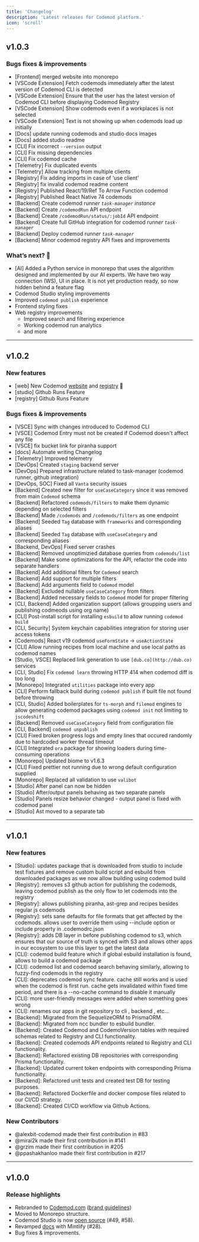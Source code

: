 ```yaml
---
title: 'Changelog'
description: 'Latest releases for Codemod platform.'
icon: 'scroll'
---
```


## v1.0.3

### Bugs fixes & improvements

- [Frontend] merged website into monorepo
- [VSCode Extension] Fetch codemods immediately after the latest version of Codemod CLI is detected
- [VSCode Extension] Ensure that the user has the latest version of Codemod CLI before displaying Codemod Registry
- [VSCode Extension] Show codemods even if a workplaces is not selected
- [VSCode Extension] Text is not showing up when codemods load up initially
- [Docs] update running codemods and studio docs images
- [Docs] added studio readme
- [CLI] Fix incorrect `--version` output
- [CLI] Fix missing dependencies
- [CLI] Fix codemod cache
- [Telemetry] Fix duplicated events
- [Telemetry] Allow tracking from multiple clients
- [Registry] Fix adding imports in case of ‘use client’
- [Registry] fix invalid codemod readme content
- [Registry] Published React/19/Ref To Arrow Function codemod
- [Registry] Published React Native 74 codemods
- [Backend] Create codemod runn*er `task-manager` instance*
- [Backend] Create `/codemodRun`  API endpoint
- [Backend] Create `/codemodRun/status/:jobId` API endpoint
- [Backend] Create full GitHub integration for codemod runn*er `task-manager`*
- [Backend] Deploy codemod runn*er `task-manager`*
- [Backend] Minor codemod registry API fixes and improvements

### What’s next? 🏃

- [AI] Added a Python service in monorepo that uses the algorithm designed and implemented by our AI experts. We have two way connection (WS), UI in place. It is not yet production ready, so now hidden behind a feature flag
- Codemod Studio styling improvements
- Improved `codemod publish` experience
- Frontend styling fixes
- Web registry improvements
    - Improved search and filtering experience
    - Working codemod run analytics
    - and more

---

## v1.0.2

### New features

- [web] New Codemod [website](https://codemod.com) and [registry](https://codemod.com/registry) 🎉
- [studio] Github Runs Feature
- [registry] Github Runs Feature

### Bugs fixes & improvements

- [VSCE] Sync with changes introduced to Codemod CLI
- [VSCE] Codemod Entry must not be created if Codemod doesn't affect any file
- [VSCE] fix bucket link for piranha support
- [docs] Automate writing Changelog
- [Telemetry] Improved telemetry
- [DevOps] Created `staging` backend server
- [DevOps] Prepared infrastructure related to task-manager (codemod runner, github integration)
- [DevOps, SOC] Fixed all `Vanta` security issues
- [Backend] Created new filter for `useCaseCategory` since it was removed from main `Codemod` schema
- [Backend] Refactored `codemods/filters` to make them dynamic depending on selected filters
- [Backend] Made `/codemods` and `/codemods/filters` as one endpoint
- [Backend] Seeded `Tag` database with `frameworks` and corresponding aliases
- [Backend] Seeded `Tag` database with `useCaseCategory`  and corresponding aliases
- [Backend, DevOps] Fixed server crashes
- [Backend] Removed unoptimizied database queries from `codemods/list`
- [Backend] Make some optimizations for the API, refactor the code into separate handlers
- [Backend] Add additional filters for `Codemod` search
- [Backend] Add support for multiple filters
- [Backend] Add arguments field to `Codemod` model
- [Backend] Excluded nullable `useCaseCategory` from filters
- [Backend] Added necessary fields to `Codemod` model for proper filtering
- [CLI, Backend] Added organization support (allows groupping users and publishing codmeods using org name)
- [CLI] Post-install script for installing `esbuild` to allow running `codemod build`
- [CLI, Security] System keychain capabilities integration for storing user access tokens
- [Codemods] React v19 codemod `useFormState` → `useActionState`
- [CLI] Allow running recipes from local machine and use local paths as codemod names
- [Studio, VSCE] Replaced link generation to use `[dub.co](http://dub.co)` services
- [CLI, Studio] Fix `codemod learn` throwing HTTP 414 when codemod diff is too long
- [Monorepo] Integrated `utilities` package into every app
- [CLI] Perform fallback build during `codemod publish` if built file not found before throwing
- [CLI, Studio] Added boilerplates for `ts-morph` and `filemod` engines to allow generating codemod packages using `codemod init` not limiting to `jscodeshift`
- [Backend] Removed `useCaseCategory` field from configuration file
- [CLI, Backend] `codemod unpublish`
- [CLI] Fixed broken progress logs and empty lines that occured randomly due to hardcoded worker thread timeout
- [CLI] Integrated `ora` package for showing loaders during time-consuming operations
- [Monorepo] Updated biome to v1.6.3
- [CLI] Fixed prettier not running due to wrong default configuration supplied
- [Monorepo] Replaced all validation to use `valibot`
- [Studio] After panel can now be hidden
- [Studio] After/output panels behaving as two separate panels
- [Studio] Panels resize behavior changed - output panel is fixed with codemod panel
- [Studio] Ast moved to a separate tab

---

## v1.0.1

### New features

- [Studio]: updates package that is downloaded from studio to include test fixtures and remove custom build script and esbuild from downloaded packages as we now allow building using codemod build
- [Registry]: removes s3 github action for publishing the codemods, leaving codemod publish as the only flow to let codemods into the registry
- [Registry]: allows publishing piranha, ast-grep and recipes besides regular js codemods
- [Registry]: sets sane defaults for file formats that get affected by the codemods. allows user to override them using --include option or include property in .codemodrc.json
- [Registry]: adds DB layer in before publishing codemod to s3, which ensures that our source of truth is synced with S3 and allows other apps in our ecosystem to use this layer to get the latest data
- [CLI]: codemod build feature which if global esbuild installation is found, allows to build a codemod package
- [CLI]: codemod list and codemod search behaving similarly, allowing to fuzzy-find codemods in the registry
- [CLI]: deprecates codemod sync feature. cache still works and is used when the codemod is first run. cache gets invalidated within fixed time period, and there is a --no-cache command to disable it manually
- [CLI]: more user-friendly messages were added when something goes wrong
- [CLI]: renames our apps in git repository to cli , backend , etc…
- [Backend]: Migrated from the SequelizeORM to PrismaORM.
- [Backend]: Migrated from ncc bundler to esbuild bundler.
- [Backend]: Created Codemod and CodemoVersion tables with required schemas related to Registry and CLI functionality.
- [Backend]: Created codemods API endpoints related to Registry and CLI functionality.
- [Backend]: Refactored existing DB repositories with corresponding Prisma functionality.
- [Backend]: Updated current token endpoints with corresponding Prisma functionality.
- [Backend]: Refactored unit tests and created test DB for testing purposes.
- [Backend]: Refactored Dockerfile and docker compose files related to our CI/CD strategy.
- [Backend]: Created CI/CD workflow via Github Actions.

### New Contributors

- @alexbit-codemod made their first contribution in #83
- @mirai2k made their first contribution in #141
- @grzim made their first contribution in #205
- @ppashakhanloo made their first contribution in #217

---

## v1.0.0

### Release highlights

- Rebranded to [Codemod.com](https://codemod.com) ([brand guidelines](https://brand.codemod.com))
- Moved to Monorepo structure.
- Codemod Studio is now [open source](https://github.com/codemod-com/codemod/tree/main/apps/studio) (#49, #58). 
- Revamped [docs](https://github.com/codemod-com/codemod/tree/main/apps/docs) with Mintlify (#28).
- Bug fixes & improvements.
